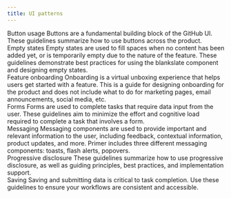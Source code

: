 ```yaml
---
title: UI patterns
---
```



<Box display="grid" gridGap={4}>
  <div>
    <Link href="/design/ui-patterns/button-usage" sx={{fontWeight: 'bold'}}>
      Button usage
    </Link>
    <Text as="p">
      Buttons are a fundamental building block of the GitHub UI. These guidelines summarize how to use buttons across
      the product.
    </Text>
  </div>
  <div>
    <Link href="/design/ui-patterns/empty-states" sx={{fontWeight: 'bold'}}>
      Empty states
    </Link>
    <Text as="p">
      Empty states are used to fill spaces when no content has been added yet, or is temporarily empty due to the nature
      of the feature. These guidelines demonstrate best practices for using the blankslate component and designing empty
      states.
    </Text>
  </div>
  <div>
    <Link href="/design/ui-patterns/feature-onboarding" sx={{fontWeight: 'bold'}}>
      Feature onboarding
    </Link>
    <Text as="p">
      Onboarding is a virtual unboxing experience that helps users get started with a feature. This is a guide for
      designing onboarding for the product and does not include what to do for marketing pages, email announcements,
      social media, etc.
    </Text>
  </div>
  <div>
    <Link href="/design/ui-patterns/forms" sx={{fontWeight: 'bold'}}>
      Forms
    </Link>
    <Text as="p">
      Forms are used to complete tasks that require data input from the user. These guidelines aim to minimize the
      effort and cognitive load required to complete a task that involves a form.
    </Text>
  </div>
  <div>
    <Link href="/design/ui-patterns/messaging" sx={{fontWeight: 'bold'}}>
      Messaging
    </Link>
    <Text as="p">
      Messaging components are used to provide important and relevant information to the user, including feedback,
      contextual information, product updates, and more. Primer includes three different messaging components: toasts,
      flash alerts, popovers.
    </Text>
  </div>
  <div>
    <Link href="/design/ui-patterns/progressive-disclosure" sx={{fontWeight: 'bold'}}>
      Progressive disclosure
    </Link>
    <Text as="p">
      These guidelines summarize how to use progressive disclosure, as well as guiding principles, best practices, and
      implementation support.
    </Text>
  </div>
  <div>
    <Link href="/design/ui-patterns/saving" sx={{fontWeight: 'bold'}}>
      Saving
    </Link>
    <Text as="p">
      Saving and submitting data is critical to task completion. Use these guidelines to ensure your workflows are
      consistent and accessible.
    </Text>
  </div>
</Box>
